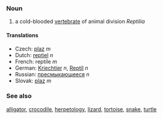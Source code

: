 ===Noun===

# a cold-blooded [[vertebrate]] of animal division ''Reptilia''

====Translations====

*Czech: [[plaz]] ''m''
*Dutch: [[reptiel]] ''n''
*French: reptile ''m''
*German: [[Kriechtier]] ''n'', [[Reptil]] ''n''
*Russian: [[прeсмыкaющeeся]] ''n''
*Slovak: [[plaz]]  ''m''

===See also===
[[alligator]], [[crocodile]], [[herpetology]], [[lizard]], [[tortoise]], [[snake]], [[turtle]]